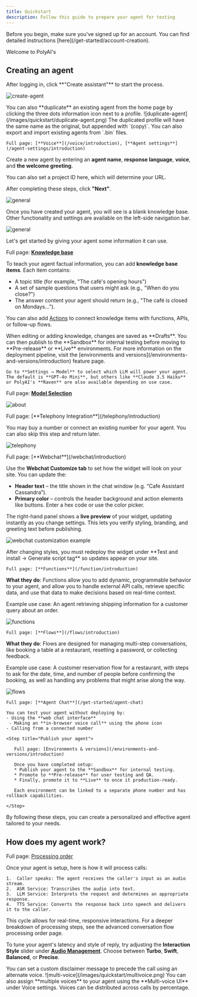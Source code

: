 ```yaml
---
title: Quickstart
description: Follow this guide to prepare your agent for testing
---
```


<Info>
  Before you begin, make sure you've signed up for an account. You can find detailed instructions [here](/get-started/account-creation).
</Info>

Welcome to PolyAI's
## Creating an agent

<Steps>
  <Step title="Start the creation process">
    After logging in, click **"Create assistant"** to start the process.

![create-agent](/images/quickstart/create-assistant.png)

<Info>
  You can also **duplicate** an existing agent from the home page by clicking the three dots information icon next to a profile.
   ![duplicate-agent](/images/quickstart/duplicate-agent.png)
   The duplicated profile will have the same name as the original, but appended with `(copy)`. You can also export and import existing agents from `.bin` files.
</Info>

  </Step>

  <Step title="Set a name, response language, voice, and greeting line">

    Full page: [**Voice**](/voice/introduction), [**Agent settings**](/agent-settings/introduction)

Create a new agent by entering an **agent name**, **response language**, **voice**, and **the welcome greeting**.

You can also set a project ID here, which will determine your URL.

After completing these steps, click **"Next"**.

![general](/images/quickstart/general.png)

  </Step>

<Step title="Entering Agent Studio and the knowledge base">

Once you have created your agent, you will see is a blank knowledge base. Other functionality and settings are available on the left-side navigation bar.

![general](/images/quickstart/home.png)

</Step>

<Step title="Add a knowledge base item">

Let's get started by giving your agent some information it can use.

Full page: [**Knowledge base**](/knowledge-base/introduction)

To teach your agent factual information, you can add **knowledge base items**.
Each item contains:
- A topic title (for example, "The café's opening hours")
- A set of sample questions that users might ask (e.g., "When do you close?")
- The answer content your agent should return (e.g., "The café is closed on Mondays…").

You can also add [Actions](/knowledge-base/how-to-setup-action/introduction) to connect knowledge items with functions, APIs, or follow-up flows.

<Tip>
  When editing or adding knowledge, changes are saved as **Drafts**. You can then publish to the **Sandbox** for internal testing before moving to **Pre-release** or **Live** environments. For more information on the deployment pipeline, visit the [environments and versions](/environments-and-versions/introduction) feature page.
</Tip>

</Step>

<Step title="Change your language model">

    Go to **Settings → Model** to select which LLM will power your agent. The default is **GPT-4o Mini**, but others like **Claude 3.5 Haiku** or PolyAI's **Raven** are also available depending on use case.

Full page: [**Model Selection**](/agent-settings/model-use)

  </Step>

![about](/images/agent-about.png)

  <Step title="[Voice agents only] Select a number for telephony integration">
    Full page: [**Telephony Integration**](/telephony/introduction)

You may buy a number or connect an existing number for your agent. You can also skip this step and return later.

![telephony](/images/quickstart/telephony.png)

<Step title="[Webchat agents only] Design your chat widget">
  Full page: [**Webchat**](/webchat/introduction)

Use the **Webchat Customize tab** to set how the widget will look on your site.
You can update the:

- **Header text** – the title shown in the chat window (e.g. “Cafe Assistant Cassandra”).
- **Primary color** – controls the header background and action elements like buttons. Enter a hex code or use the color picker.

The right-hand panel shows a **live preview** of your widget, updating instantly as you change settings. This lets you verify styling, branding, and greeting text before publishing.

![webchat customization example](/images/quickstart/webchat.png)

<Info>
After changing styles, you must redeploy the widget under **Test and install → Generate script tag** so updates appear on your site.
</Info>

</Step>

  <Step title="[Advanced] Integrate functions into your knowledge base">

    Full page: [**Functions**](/function/introduction)

**What they do**: Functions allow you to add dynamic, programmable behavior to your agent, and allow you to handle external API calls, retrieve specific data, and use that data to make decisions based on real-time context.

Example use case: An agent retrieving shipping information for a customer query about an order.

![functions](/images/quickstart/functions.png)

  </Step>

  <Step title="[Advanced] Add a flow to your project">

    Full page: [**Flows**](/flows/introduction)

**What they do**: Flows are designed for managing multi-step conversations, like booking a table at a restaurant, resetting a password, or collecting feedback.

Example use case: A customer reservation flow for a restaurant, with steps to ask for the date, time, and number of people before confirming the booking, as well as handling any problems that might arise along the way.

![flows](/images/quickstart/flows.png)

  </Step>

  <Step title="Test your agent (web-chat, browser call, or phone)">

    Full page: [**Agent Chat**](/get-started/agent-chat)

    You can test your agent without deploying by:
    - Using the **web chat interface**
     - Making an **in-browser voice call** using the phone icon
    - Calling from a connected number

  </Step>

    <Step title="Publish your agent">

       Full page: [Environments & versions](/environments-and-versions/introduction)

       Once you have completed setup:
       * Publish your agent to the **Sandbox** for internal testing.
       * Promote to **Pre-release** for user testing and QA.
       * Finally, promote it to **Live** to once it production-ready.

       Each environment can be linked to a separate phone number and has rollback capabilities.

    </Step>

</Steps>

By following these steps, you can create a personalized and effective agent tailored to your needs.

## How does my agent work?

Full page: [Processing order](/essentials/order)

Once your agent is setup, here is how it will process calls:

	1.	Caller speaks: The agent receives the caller's input as an audio stream.
	2.	ASR Service: Transcribes the audio into text.
	3.	LLM Service: Interprets the request and determines an appropriate response.
	4.	TTS Service: Converts the response back into speech and delivers it to the caller.

This cycle allows for real-time, responsive interactions. For a deeper breakdown of processing steps, see the advanced conversation flow processing order page.

<Tip>To tune your agent's latency and style of reply, try adjusting the **Interaction Style** slider under [**Audio Management**](/audio-management/introduction). Choose between **Turbo**, **Swift**, **Balanced**, or **Precise**.</Tip>

<Tip>
  You can set a custom disclaimer message to precede the call using an alternate voice.
     ![multi-voice](/images/quickstart/multivoice.png)
  You can also assign **multiple voices** to your agent using the **Multi-voice UI** under Voice settings. Voices can be distributed across calls by percentage.
</Tip>
